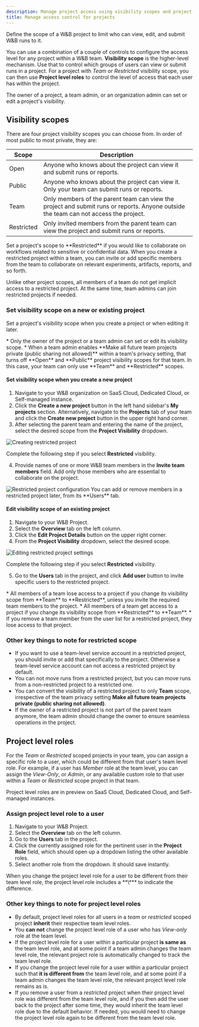 ```yaml
---
description: Manage project access using visibility scopes and project-level roles
title: Manage access control for projects
---
```


Define the scope of a W&B project to limit who can view, edit, and submit W&B runs to it. 

You can use a combination of a couple of controls to configure the access level for any project within a W&B team. **Visibility scope** is the higher-level mechanism. Use that to control which groups of users can view or submit runs in a project. For a project with _Team_ or _Restricted_ visibility scope, you can then use **Project level roles** to control the level of access that each user has within the project.

<Note>
The owner of a project, a team admin, or an organization admin can set or edit a project's visibility.
</Note>

## Visibility scopes

There are four project visibility scopes you can choose from. In order of most public to most private, they are: 


| Scope | Description | 
| ----- | ----- |
| Open |Anyone who knows about the project can view it and submit runs or reports.|
| Public |Anyone who knows about the project can view it. Only your team can submit runs or reports.|
| Team | Only members of the parent team can view the project and submit runs or reports. Anyone outside the team can not access the project. |
| Restricted| Only invited members from the parent team can view the project and submit runs or reports.|


<Note>
Set a project's scope to **Restricted** if you would like to collaborate on workflows related to sensitive or confidential data. When you create a restricted project within a team, you can invite or add specific members from the team to collaborate on relevant experiments, artifacts, reports, and so forth. 

Unlike other project scopes, all members of a team do not get implicit access to a restricted project. At the same time, team admins can join restricted projects if needed.
</Note>

### Set visibility scope on a new or existing project

Set a project's visibility scope when you create a project or when editing it later.

<Note>
* Only the owner of the project or a team admin can set or edit its visibility scope.
* When a team admin enables **Make all future team projects private (public sharing not allowed)** within a team's privacy setting, that turns off **Open** and **Public** project visibility scopes for that team. In this case, your team can only use **Team** and **Restricted** scopes.
</Note>

#### Set visibility scope when you create a new project

1. Navigate to your W&B organization on SaaS Cloud, Dedicated Cloud, or Self-managed instance.
2. Click the **Create a new project** button in the left hand sidebar's **My projects** section. Alternatively, navigate to the **Projects** tab of your team and click the **Create new project** button in the upper right hand corner.
3. After selecting the parent team and entering the name of the project, select the desired scope from the **Project Visibility** dropdown.
<Frame>
    <img src="/images/hosting/restricted_project_add_new.gif" alt="Creating restricted project"  />
</Frame>

Complete the following step if you select **Restricted** visibility. 

4. Provide names of one or more W&B team members in the **Invite team members** field. Add only those members who are essential to collaborate on the project.
<Frame>
    <img src="/images/hosting/restricted_project_2.png" alt="Restricted project configuration"  />
</Frame>

<Note>
You can add or remove members in a restricted project later, from its **Users** tab.
</Note>

#### Edit visibility scope of an existing project

1. Navigate to your W&B Project.
2. Select the **Overview** tab on the left column.
3. Click the **Edit Project Details** button on the upper right corner.  
4. From the **Project Visibility** dropdown, select the desired scope.
<Frame>
    <img src="/images/hosting/restricted_project_edit.gif" alt="Editing restricted project settings"  />
</Frame>

Complete the following step if you select **Restricted** visibility. 

5. Go to the **Users** tab in the project, and click **Add user** button to invite specific users to the restricted project.

<Warning>
* All members of a team lose access to a project if you change its visibility scope from **Team** to **Restricted**, unless you invite the required team members to the project.
* All members of a team get access to a project if you change its visibility scope from **Restricted** to **Team**.
* If you remove a team member from the user list for a restricted project, they lose access to that project.
</Warning>

### Other key things to note for restricted scope

* If you want to use a team-level service account in a restricted project, you should invite or add that specifically to the project. Otherwise a team-level service account can not access a restricted project by default.
* You can not move runs from a restricted project, but you can move runs from a non-restricted project to a restricted one.
* You can convert the visibility of a restricted project to only **Team** scope, irrespective of the team privacy setting **Make all future team projects private (public sharing not allowed)**.
* If the owner of a restricted project is not part of the parent team anymore, the team admin should change the owner to ensure seamless operations in the project.

## Project level roles

For the _Team_ or _Restricted_ scoped projects in your team, you can assign a specific role to a user, which could be different from that user's team level role. For example, if a user has _Member_ role at the team level, you can assign the _View-Only_, or _Admin_, or any available custom role to that user within a _Team_ or _Restricted_ scope project in that team.

<Note>
Project level roles are in preview on SaaS Cloud, Dedicated Cloud, and Self-managed instances.
</Note>

### Assign project level role to a user

1. Navigate to your W&B Project.
2. Select the **Overview** tab on the left column.
3. Go to the **Users** tab in the project.
4. Click the currently assigned role for the pertinent user in the **Project Role** field, which should open up a dropdown listing the other available roles.
5. Select another role from the dropdown. It should save instantly.

<Note>
When you change the project level role for a user to be different from their team level role, the project level role includes a **\*** to indicate the difference.
</Note>

### Other key things to note for project level roles

* By default, project level roles for all users in a _team_ or _restricted_ scoped project **inherit** their respective team level roles.
* You **can not** change the project level role of a user who has _View-only_ role at the team level.
* If the project level role for a user within a particular project **is same as** the team level role, and at some point if a team admin changes the team level role, the relevant project role is automatically changed to track the team level role.
* If you change the project level role for a user within a particular project such that **it is different from** the team level role, and at some point if a team admin changes the team level role, the relevant project level role remains as is.
* If you remove a user from a _restricted_ project when their project level role was different from the team level role, and if you then add the user back to the project after some time, they would inherit the team level role due to the default behavior. If needed, you would need to change the project level role again to be different from the team level role.